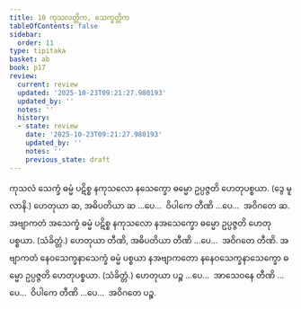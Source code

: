 ```yaml
---
title: 10 ကုသလတ္တိက, သေက္ခတ္တိက
tableOfContents: false
sidebar:
  order: 11
type: tipitaka
basket: ab
book: p17
review:
  current: review
  updated: '2025-10-23T09:21:27.980193'
  updated_by: ''
  notes: ''
  history:
  - state: review
    date: '2025-10-23T09:21:27.980193'
    updated_by: ''
    notes: ''
    previous_state: draft
---
```



<ReviewStatus review={frontmatter.review} showDetails={true} />

<HypothesisAnnotation frontmatter={frontmatter} />

<DynamicBreadcrumb />

<Division number="22" book="p17" e="ch" v="40" p="295">

<Paragraph number="57" book="p17">
ကုသလံ သေက္ခံ ဓမ္မံ ပဋိစ္စ နကုသလော နသေက္ခော ဓမ္မော ဥပ္ပဇ္ဇတိ ဟေတုပစ္စယာ. (ဒွေ မူလာနိ.) ဟေတုယာ ဆ, အဓိပတိယာ ဆ …ပေ…  ဝိပါကေ တီဏိ …ပေ…  အဝိဂတေ ဆ.
</Paragraph>

<Paragraph number="58" book="p17">
အဗျာကတံ အသေက္ခံ ဓမ္မံ ပဋိစ္စ နကုသလော နအသေက္ခော ဓမ္မော ဥပ္ပဇ္ဇတိ ဟေတုပစ္စယာ. (သံခိတ္တံ.) ဟေတုယာ တီဏိ, အဓိပတိယာ တီဏိ …ပေ…  အဝိဂတေ တီဏိ.
</Paragraph>

<Paragraph number="59" book="p17">
အဗျာကတံ နေဝသေက္ခနာသေက္ခံ ဓမ္မံ ပစ္စယာ နအဗျာကတော နနေဝသေက္ခနာသေက္ခော ဓမ္မော ဥပ္ပဇ္ဇတိ ဟေတုပစ္စယာ. (သံခိတ္တံ.) ဟေတုယာ ပဉ္စ …ပေ…  အာသေဝနေ တီဏိ …ပေ…  ဝိပါကေ တီဏိ …ပေ…  အဝိဂတေ ပဉ္စ.
</Paragraph>
</Division>